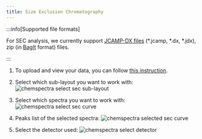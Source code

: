 ```yaml
---
title: Size Exclusion Chromatography
---
```


:::info[Supported file formats]

For SEC analysis, we currently support [JCAMP-DX files](https://iupac.org/what-we-do/digital-standards/jcamp-dx/) (\*.jcamp, \*.dx, \*.jdx), zip (in [BagIt](https://en.wikipedia.org/wiki/BagIt) format) files.

:::

1. To upload and view your data, you can follow [this instruction](../chemspectra#using-chemspectra).

2. Select which sub-layout you want to work with:
   ![chemspectra select sec sub-layout](/img/chemspectra/sec/chemspectra_sec_1.png)

3. Select which spectra you want to work with:
   ![chemspectra select sec curve](/img/chemspectra/sec/chemspectra_sec_2.png)

4. Peaks list of the selected spectra:
   ![chemspectra selected sec curve](/img/chemspectra/sec/chemspectra_sec_3.png)

5. Select the detector used:
   ![chemspectra select detector](/img/chemspectra/sec/chemspectra_sec_4.png)
